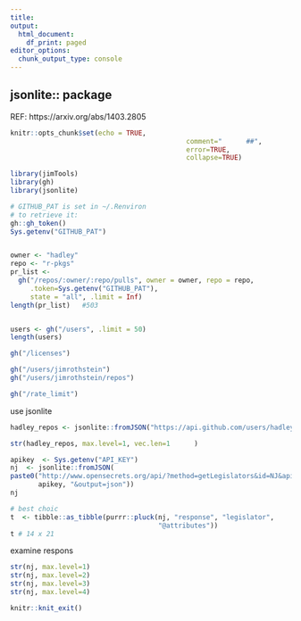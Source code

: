 ```yaml
---
title: 
output:
  html_document:
    df_print: paged
editor_options:
  chunk_output_type: console
---
```

## jsonlite:: package
REF:  https://arxiv.org/abs/1403.2805

```r
knitr::opts_chunk$set(echo = TRUE,  
											comment="      ##",  
											error=TRUE, 
											collapse=TRUE) 
```

<!--  RENDER:  see bottom -->

```r
library(jimTools) 
library(gh)
library(jsonlite)
```

```r
# GITHUB_PAT is set in ~/.Renviron
# to retrieve it:
gh::gh_token()
Sys.getenv("GITHUB_PAT")


owner <- "hadley"
repo <- "r-pkgs"
pr_list <-
  gh("/repos/:owner/:repo/pulls", owner = owner, repo = repo,
     .token=Sys.getenv("GITHUB_PAT"),
     state = "all", .limit = Inf)
length(pr_list)   #503


users <- gh("/users", .limit = 50)
length(users)

gh("/licenses")

gh("/users/jimrothstein")
gh("/users/jimrothstein/repos")

gh("/rate_limit")
```
use jsonlite  
```r
hadley_repos <- jsonlite::fromJSON("https://api.github.com/users/hadley/repos")

str(hadley_repos, max.level=1, vec.len=1      )
```

```r
apikey  <- Sys.getenv("API_KEY")
nj  <- jsonlite::fromJSON( 
paste0("http://www.opensecrets.org/api/?method=getLegislators&id=NJ&apikey=", 
       apikey, "&output=json"))
nj

# best choic
t  <- tibble::as_tibble(purrr::pluck(nj, "response", "legislator",
                                     "@attributes"))
t # 14 x 21
```
examine respons
```r
str(nj, max.level=1)
str(nj, max.level=2)
str(nj, max.level=3)
str(nj, max.level=4)
```


```r
knitr::knit_exit()

```
